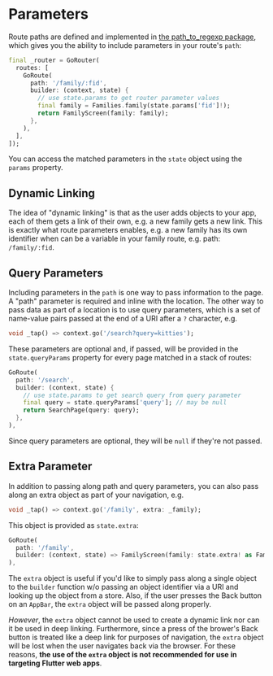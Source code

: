 # Parameters

Route paths are defined and implemented in [the path_to_regexp
package](https://pub.dev/packages/path_to_regexp), which gives you the ability
to include parameters in your route's `path`: 

```dart
final _router = GoRouter(
  routes: [
    GoRoute(
      path: '/family/:fid',
      builder: (context, state) {
        // use state.params to get router parameter values
        final family = Families.family(state.params['fid']!);
        return FamilyScreen(family: family);
      },
    ),
  ],
]);
```

You can access the matched parameters in the `state` object using the `params`
property.

## Dynamic Linking

The idea of "dynamic linking" is that as the user adds objects to your app, each
of them gets a link of their own, e.g. a new family gets a new link. This is
exactly what route parameters enables, e.g. a new family has its own identifier
when can be a variable in your family route, e.g. path: `/family/:fid`.

## Query Parameters

Including parameters in the `path` is one way to pass information to the page. A
"path" parameter is required and inline with the location. The other way to pass
data as part of a location is to use query parameters, which is a set of
name-value pairs passed at the end of a URI after a `?` character, e.g.

```dart
void _tap() => context.go('/search?query=kitties');
```

These parameters are optional and, if passed, will be provided in the
`state.queryParams` property for every page matched in a stack of routes:

```dart
GoRoute(
  path: '/search',
  builder: (context, state) {
    // use state.params to get search query from query parameter
    final query = state.queryParams['query']; // may be null
    return SearchPage(query: query);
  },
),
```

Since query parameters are optional, they will be `null` if they're not passed.

## Extra Parameter

In addition to passing along path and query parameters, you can also pass along
an extra object as part of your navigation, e.g.

```dart
void _tap() => context.go('/family', extra: _family);
```

This object is provided as `state.extra`:

```dart
GoRoute(
  path: '/family',
  builder: (context, state) => FamilyScreen(family: state.extra! as Family),
),
```

The `extra` object is useful if you'd like to simply pass along a single object
to the `builder` function w/o passing an object identifier via a URI and looking
up the object from a store. Also, if the user presses the Back button on an
`AppBar`, the `extra` object will be passed along properly.

_However_, the `extra` object cannot be used to create a dynamic link nor can it
be used in deep linking. Furthermore, since a press of the brower's Back button
is treated like a deep link for purposes of navigation, the `extra` object will
be lost when the user navigates back via the browser. For these reasons, __the
use of the `extra` object is not recommended for use in targeting Flutter web
apps__.